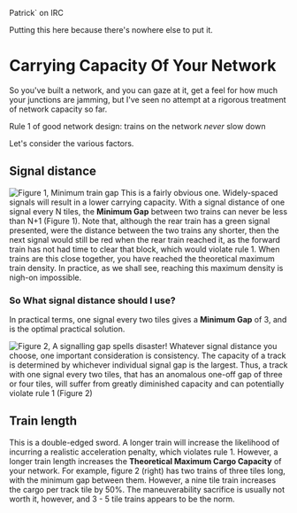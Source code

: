Patrick` on IRC

Putting this here because there's nowhere else to put it.


=Carrying Capacity Of Your Network=

So you've built a network, and you can gaze at it, get a feel for how much your junctions are jamming, but I've seen no attempt at a rigorous treatment of network capacity so far.

Rule 1 of good network design: trains on the network ''never'' slow down

Let's consider the various factors.


==Signal distance==

[[File:en/Community/Pat Fig1.png|frame|right|Figure 1, Minimum train gap]]
This is a fairly obvious one. Widely-spaced signals will result in a lower carrying capacity. With a signal distance of one signal every N tiles, the '''Minimum Gap''' between two trains can never be less than N+1 (Figure 1). Note that, although the rear train has a green signal presented, were the distance between the two trains any shorter, then the next signal would still be red when the rear train reached it, as the forward train has not had time to clear that block, which would violate rule 1. When trains are this close together, you have reached the theoretical maximum train density. In practice, as we shall see, reaching this maximum density is nigh-on impossible. 


===So What signal distance should I use?===


In practical terms, one signal every two tiles gives a '''Minimum Gap''' of 3, and is the optimal practical solution. 

[[File:en/Community/Pat Fig2.png|frame|right|Figure 2, A signalling gap spells disaster!]]
Whatever signal distance you choose, one important consideration is consistency. The capacity of a track is determined by whichever individual signal gap is the largest. Thus, a track with one signal every two tiles, that has an anomalous one-off gap of three or four tiles, will suffer from greatly diminished capacity and can potentially violate rule 1 (Figure 2)

==Train length==
This is a double-edged sword. A longer train will increase the likelihood of incurring a realistic acceleration penalty, which violates rule 1. However, a longer train length increases the '''Theoretical Maximum Cargo Capacity''' of your network. For example, figure 2 (right) has two trains of three tiles long, with the minimum gap between them. However, a nine tile train increases the cargo per track tile by 50%. The maneuverability sacrifice is usually not worth it, however, and 3 - 5 tile trains appears to be the norm.